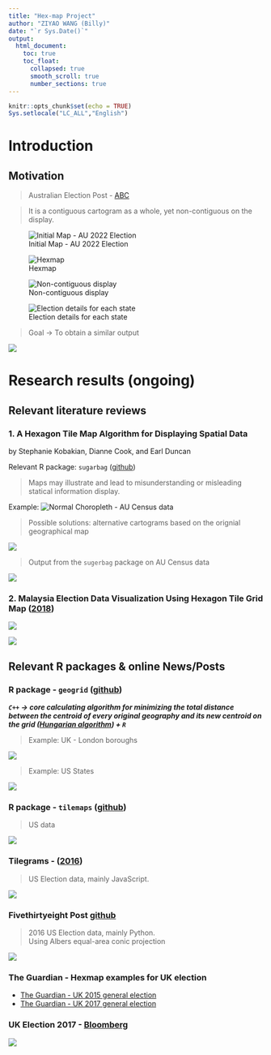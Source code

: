 ```yaml
---
title: "Hex-map Project"
author: "ZIYAO WANG (Billy)"
date: "`r Sys.Date()`"
output: 
  html_document:
    toc: true
    toc_float:
      collapsed: true
      smooth_scroll: true
      number_sections: true
---
```


```r
knitr::opts_chunk$set(echo = TRUE)
Sys.setlocale("LC_ALL","English")
```

# Introduction

## Motivation

> Australian Election Post  - [ABC](https://www.abc.net.au/news/2022-05-20/federal-election-map-lying/101076016)

> It is a contiguous cartogram as a whole, yet non-contiguous on the display.

![Initial Map - AU 2022 Election](image/mot_1.png)

![Hexmap](image/mot_2.png)

![Non-contiguous display](image/mot_3.png)

![Election details for each state](image/mot_4.png)



> Goal -> To obtain a similar output

![](image/mot_5.png)


# Research results (ongoing)


## Relevant literature reviews

### 1. A Hexagon Tile Map Algorithm for Displaying Spatial Data     
by Stephanie Kobakian, Dianne Cook, and Earl Duncan

Relevant R package: `sugarbag` ([github](https://github.com/srkobakian/sugarbag))

> Maps may illustrate and lead to misunderstanding or misleading statical information display.


Example: ![Normal Choropleth - AU Census data](image/ref1_figure1.png)



> Possible solutions: alternative cartograms based on the orignial geographical map


![](image/ref1_figure2.png)

> Output from the `sugerbag` package on AU Census data

![](image/ref1_figure3.png)



### 2. Malaysia Election Data Visualization Using Hexagon Tile Grid Map ([2018](https://link.springer.com/chapter/10.1007/978-981-13-3441-2_28#Sec3))


![](image/ref1_figure4.png)


![](image/ref1_figure5.png)


## Relevant R packages & online News/Posts

### R package - `geogrid` ([github](https://github.com/jbaileyh/geogrid))

_**`C++` -> core calculating algorithm for minimizing the total distance between the centroid of every original geography and its new centroid on the grid ([Hungarian algorithm](https://en.wikipedia.org/wiki/Hungarian_algorithm)) + `R` **_


> Example: UK - London boroughs


![](image/geogrid1.png)

> Example: US States


![](image/geogrid2.png)

### R package - `tilemaps` ([github](https://github.com/kaerosen/tilemaps))


> US data

![](image/tilemaps1.png)


### Tilegrams - ([2016](https://github.com/JoshData/why-use-cartograms))

> US Election data, mainly JavaScript.

![](image/ref2_figure1.gif)


### Fivethirtyeight Post [github](https://github.com/JoshData/why-use-cartograms)

> 2016 US Election data, mainly Python.         
Using Albers equal-area conic projection

![](image/538.png)

### The Guardian - Hexmap examples for UK election

  * [The Guardian - UK 2015 general election](https://www.theguardian.com/politics/ng-interactive/2015/may/07/live-uk-election-results-in-full)         
  * [The Guardian - UK 2017 general election](https://www.theguardian.com/politics/ng-interactive/2017/jun/08/live-uk-election-results-in-full-2017)


### UK Election 2017 - [Bloomberg](https://www.bloomberg.com/graphics/2017-uk-election/)


![](image/ref2_figure2_uk.png)

